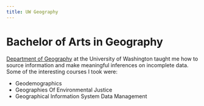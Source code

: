 ```yaml
---
title: UW Geography
---
```


# Bachelor of Arts in Geography

[Department of Geography](https://geography.washington.edu) at the University of Washington taught me how to source information and make meaningful inferences on incomplete data. Some of the interesting courses I took were:

- Geodemographics
- Geographies Of Environmental Justice
- Geographical Information System Data Management
